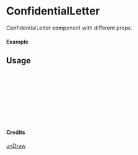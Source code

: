
<Meta of={ConfidentialLetter} title="unDraw/ConfidentialLetter" />

# ConfidentialLetter

ConfidentialLetter component with different props.

#### Example

<Canvas of={ConfidentialLetter.Primary} />

## Usage

```ts
import { ConfidentialLetter } from "yadl-ui";

const Example = () => {
  return (
      <ConfidentialLetter />
  );
};

export default Example;
```

#### Credits
[unDraw](https://undraw.co/illustrations)
